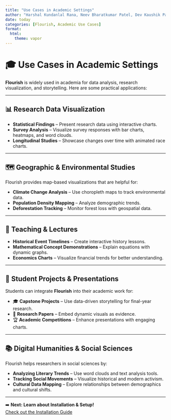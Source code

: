 ```yaml
---
title: "Use Cases in Academic Settings"
author: "Harshal Kundanlal Rana, Neev Bharatkumar Patel, Dev Kaushik Panchal"
date: today
categories: [Flourish, Academic Use Cases]
format:
  html:
    theme: vapor
---
```


# 🎓 <span class="text-primary">Use Cases in <strong>Academic Settings</strong></span>  

<p class="lead">  
  <strong>Flourish</strong> is widely used in academia for <span class="text-info">data analysis, research visualization, and storytelling</span>. Here are some practical applications:  
</p>  

---

## 📊 <span class="text-danger">Research Data Visualization</span>  

<div class="border p-3 shadow-lg bg-dark text-light rounded">
  <ul>
    <li><strong class="text-info">Statistical Findings</strong> – Present research data using interactive charts.</li>
    <li><strong class="text-warning">Survey Analysis</strong> – Visualize survey responses with bar charts, heatmaps, and word clouds.</li>
    <li><strong class="text-success">Longitudinal Studies</strong> – Showcase changes over time with animated race charts.</li>
  </ul>
</div>

---

## 🗺️ <span class="text-warning">Geographic & Environmental Studies</span>  

<p class="lead">Flourish provides <span class="text-primary">map-based visualizations</span> that are helpful for:</p>

<div class="border p-3 rounded shadow bg-dark text-light">
  <ul>
    <li><strong class="text-danger">Climate Change Analysis</strong> – Use choropleth maps to track environmental data.</li>
    <li><strong class="text-info">Population Density Mapping</strong> – Analyze demographic trends.</li>
    <li><strong class="text-warning">Deforestation Tracking</strong> – Monitor forest loss with geospatial data.</li>
  </ul>
</div>

---

## 📖 <span class="text-success">Teaching & Lectures</span>  

<div class="border p-3 rounded shadow bg-dark text-light">
  <ul>
    <li><strong class="text-info">Historical Event Timelines</strong> – Create interactive history lessons.</li>
    <li><strong class="text-warning">Mathematical Concept Demonstrations</strong> – Explain equations with dynamic graphs.</li>
    <li><strong class="text-success">Economics Charts</strong> – Visualize financial trends for better understanding.</li>
  </ul>
</div>

---

## 🏫 <span class="text-primary">Student Projects & Presentations</span>  

<p class="lead">
  Students can integrate <strong class="text-warning">Flourish</strong> into their academic work for:  
</p>

<ul class="list-group list-group-numbered">
  <li class="list-group-item">🎓 <strong>Capstone Projects</strong> – Use data-driven storytelling for final-year research.</li>
  <li class="list-group-item">📜 <strong>Research Papers</strong> – Embed dynamic visuals as evidence.</li>
  <li class="list-group-item">🏆 <strong>Academic Competitions</strong> – Enhance presentations with engaging charts.</li>
</ul>

---

## 📚 <span class="text-danger">Digital Humanities & Social Sciences</span>  

<p class="lead">Flourish helps researchers in social sciences by:</p>

<div class="border p-3 rounded shadow bg-dark text-light">
  <ul>
    <li><strong class="text-info">Analyzing Literary Trends</strong> – Use word clouds and text analysis tools.</li>
    <li><strong class="text-warning">Tracking Social Movements</strong> – Visualize historical and modern activism.</li>
    <li><strong class="text-success">Cultural Data Mapping</strong> – Explore relationships between demographics and cultural shifts.</li>
  </ul>
</div>

---

➡️ <span class="text-success">**Next: Learn about Installation & Setup!**</span>  
<a href="installation.qmd" class="btn btn-primary btn-lg">Check out the Installation Guide</a>
